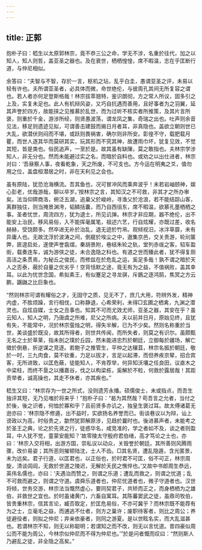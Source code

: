 ```yaml
---
---
---
```

title: 正郭
---




抱朴子曰：嵇生以太原郭林宗，竟不恭三公之命，学无不涉，名重於往代，加之以知人，知人则哲，盖亚圣之器也。及在衰世，栖栖惶惶，席不暇温，志在乎匡断行道，与仲尼相似。

余答曰：“夫智与不智，存於一言，枢机之玷，乱乎白圭，愚谓亚圣之评，未易以轻有许也。夫所谓亚圣者，必具体而微，命世绝伦，与彼周孔其间无所复容之谓也。若人者亦何足登斯格哉！林宗拔萃翘特，鉴识朗彻，方之常人所议，固多引之上及，实复未足也。此人有机辩风姿，又巧自抗遇而善用，且好事者为之羽翼，延其声誉於四方，故能挟之见推慕於乱世，而为过听不核实者所推策，及其片言所褒，则重於千金，游涉所经，则贤愚波荡，谓龙凤之集，奇瑞之出也。吐声则余音见法，移足则遗迹见拟，可谓善击建鼓而揭日月者耳，非真隐也。盖欲立朝则世已大乱，欲潜伏则闷而不堪，或跃则畏祸害，确尔则非所安。彰徨不守，载肥载月瞿，而世人逐其华而莫研其实，玩其形而不究其神，故遭雨巾坏，犹复见效，不觉其短，皆是类也。俗民追声，一至於是。故其虽有缺隟，莫之敢指也。夫林宗学涉知人，非无分也。然而未能避过实之名，而暗於自料也。或劝之以出仕进者，林宗对曰：‘吾昼察人事，夜看乾象，天之所废，不可支也。方今运在明夷之爻，值勿用之位，盖盘桓潜居之时，非在天利见之会也。

虽有原陆，犹恐沧海横流。吾其鱼也，况可冒冲风而乘奔波乎！未若岩岫颐神，娱心彭老，优哉游哉，聊以卒岁。’按林宗之言，其知汉之不可救，非其才之所办审矣。法当仰隮商洛，俯泛五湖，追巢父於峻岭，寻渔父於沧浪，若不能结踪山客，离群独往，则当掩景渊洿，韬鳞括囊，而乃自西徂东，席不暇温，欲慕孔墨栖栖之事。圣者忧世，周流四方，犹为退士，所见讥弹。林宗才非应期，器不绝伦，出不能安上治民，移风易俗，入不能挥毫属笔，祖述六艺，行自炫耀，亦既过差，收名赫赫，受饶颇多。然卒进无补於治乱，退无迹於竹帛。观倾视汨，冰泮草靡，未有异庸人也。无故沈浮於波涛之间，倒屣於埃尘之中，遨集京邑，交关贵游，轮刓箧弊，匪遑启处，遂使声誉翕熠，秦胡景附，巷结朱轮之轨，堂列赤绂之客，轺车盈街，载奏连车，诚为游侠之徒，未合逸隐之科也。有道之世而臻此者，犹不得复厕高洁之条贯焉，为秘丘之俊民，而修兹在於危乱之运，奚足多哉！孰不谓之暗於天人之否泰，蔽於自量之优劣乎！空背恬默之途，竟无有为之益，不值祸败，盖其幸耳。以此为忧世念国，希拟素王，有似蹇足之寻龙骐，斥鷃之逐鸿鹄，焦冥之方云鹏，鼷鼬之比巨象也。

“然则林宗可谓有耀俗之才，无固守之质，见无不了，庶几大用，符辨外发，精神内虚，不胜烦躁，言行相伐，口称静退，心希荣利，未得□玄圃之栖禽，九渊之潜灵也。自炫自媒，士女之丑事也。知其不可而尤效尤师，亚圣之器，其安在乎？虽云知人，知人之明，乃唐虞之所难，尼父之所病。夫以前并日月，原始见终，且犹有失，不能常中，况於林宗萤烛之明，得失半解，已为不少矣。然则名称重於当世，美谈盛於既没，故其所得者，则世共传闻，而所失者，则莫之有识尔。虽颇甄无名之士於草莱，指未剖之璞於丘园，然未能进忠烈於朝廷，立御每於疆场，解亡徵於倒悬，折逆谋之竞逐。若鲍子之推管生，平仲之达穰苴，林宗名振於朝廷，敬於一时，三九肉食，莫不钦重，力足以拔才，言足以起滞，而但养疾京辇，招合宾客，无所进致，以匡危蔽，徒能知人，不肯荐举，何异知沃壤之任良田，议直木之中梁柱，而终不垦之以播嘉谷，伐之以构梁栋，奚解於不粒，何救於露居哉！其距贡举者，诚高操也，其走不休者，亦其疾也。”

嵇生又曰：“林宗存为一世之所式，没则遗芳永播。硕儒俊士，未或指点，而吾生独评其短，无乃见嗤於将来乎！”抱朴子曰：“曷为其然哉？苟吾言之允者，当付之於後，後之识者，何恤於寡和乎？且前贤多亦讥之，独皇生褒过耳。故太傅诸葛无逊亦曰：‘林宗隐不修遁，出不益时，实欲扬名养誉而已。街谈巷议以为辩，讪上谤政以为高，时俗贵之，歙然犹郭解原涉，见趋於曩时也。後进慕声者，未能考之於圣王之典，论之於先贤之行，徒惑华名，咸竞准的，学之者如不及，谈之者则盈耳，中人犹不觉，童蒙安能知？’故零陵太守殷府君伯绪，高才笃论之士也，亦曰：‘林宗入交将相，出游方国，崇私议以动众，关毁誉於朝廷。其所善则风腾雨骤，改价易姿；其所恶则摧顿陆沈，士人不齿。□其名贤，遭乱隐遁，含光匿景，未为远矣。君子行道，以匡君也，以正俗也，於时君不可匡，俗不可正，林宗周旋，清谈闾阎，无救於世道之陵迟，无解於夭民之憔悴也。’又故中书郎周生恭远，英伟名儒也，亦曰：‘夫遇治而赞之，则谓之乐道；遭乱而救之，则谓之忧道；乱不可救而避之，则谓之守道。虞舜乐道者也，仲尼忧道者也，微子守道者也。汉世将倾，世务交游，林宗法当慨然虚心，要同契君子，共矫而正之，而身栖栖为之雄伯，非救世之宜也。於时虽诸黄门，六畜自寓耳。其陈蕃窦武之徒，虽鼎司牧伯，皆贵重林宗，信其言论，臧否取定，於匡危易俗，不亦可冀乎？而林宗既不能荐有为之士，立毫毛之益，而逋逃不仕者，则方之巢许；废职待客者，则比之周公；养徒避役者，则拟之仲尼；弃亲依豪者，则同之游夏。是以世眩名实，而大乱滋甚也。若谓林宗不知，则无以称聪明；若谓知之而不改，则无以言忧道。昔四豪似周公而不能为周公，今林宗似仲尼而不得为仲尼也。’”於是问者慨而叹曰：“然则斯人乃避乱之徒，非全隐之高矣。”